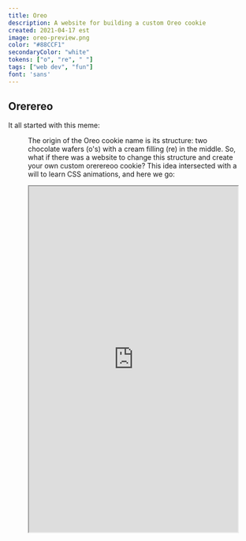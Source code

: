 ```yaml
---
title: Oreo
description: A website for building a custom Oreo cookie
created: 2021-04-17 est
image: oreo-preview.png
color: "#88CCF1"
secondaryColor: "white"
tokens: ["o", "re", " "]
tags: ["web dev", "fun"]
font: 'sans'
---
```



## Orerereo

It all started with this meme:

<Figure filenames={["oreo-meme.jpg"]} alt="Oreo meme" width="400" loading="eager"/>

The origin of the Oreo cookie name is its structure: two chocolate wafers (o's) with a cream filling (re) in the middle. So, what if there was a website to change this structure and create your own custom orerereoo cookie? This idea intersected with a will to learn CSS animations, and here we go:

<div class="unmargin">
<iframe width="100%" height="700px" src="https://oreo.gulko.net" />
</div>

This was built in a day with plain HTML, CSS, and JavaScript. The website is fully responsive and works on mobile. Hosted on [oreo.gulko.net](https://oreo.gulko.net), code is available on [GitHub](https://github.com/GulkoA/Oreo).